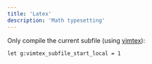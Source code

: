 ```yaml
---
title: 'Latex'
description: 'Math typesetting'
---
```


Only compile the current subfile (using [vimtex](https://github.com/lervag/vimtex)):

```
let g:vimtex_subfile_start_local = 1
```

